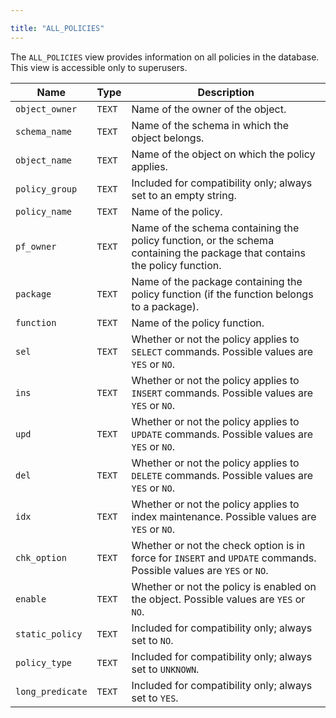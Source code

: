 ---

title: "ALL_POLICIES"
---

<div id="all_policies" class="registered_link"></div>

The `ALL_POLICIES` view provides information on all policies in the database. This view is accessible only to superusers.

| Name             | Type   | Description                                                  |
| ---------------- | ------ | ------------------------------------------------------------ |
| `object_owner`   | `TEXT` | Name of the owner of the object.                             |
| `schema_name`    | `TEXT` | Name of the schema in which the object belongs.              |
| `object_name`    | `TEXT` | Name of the object on which the policy applies.              |
| `policy_group`   | `TEXT` | Included for compatibility only; always set to an empty string. |
| `policy_name`    | `TEXT` | Name of the policy.                                          |
| `pf_owner`       | `TEXT` | Name of the schema containing the policy function, or the schema containing the package that contains the policy function. |
| `package`        | `TEXT` | Name of the package containing the policy function (if the function belongs to a package). |
| `function`       | `TEXT` | Name of the policy function.                                 |
| `sel`            | `TEXT` | Whether or not the policy applies to `SELECT` commands. Possible values are `YES` or `NO`. |
| `ins`            | `TEXT` | Whether or not the policy applies to `INSERT` commands. Possible values are `YES` or `NO`. |
| `upd`            | `TEXT` | Whether or not the policy applies to `UPDATE` commands. Possible values are `YES` or `NO`. |
| `del`            | `TEXT` | Whether or not the policy applies to `DELETE` commands. Possible values are `YES` or `NO`. |
| `idx`            | `TEXT` | Whether or not the policy applies to index maintenance. Possible values are `YES` or `NO`. |
| `chk_option`     | `TEXT` | Whether or not the check option is in force for `INSERT` and `UPDATE` commands. Possible values are `YES` or `NO`. |
| `enable`         | `TEXT` | Whether or not the policy is enabled on the object. Possible values are `YES` or `NO`. |
| `static_policy`  | `TEXT` | Included for compatibility only; always set to `NO`.         |
| `policy_type`    | `TEXT` | Included for compatibility only; always set to `UNKNOWN`.    |
| `long_predicate` | `TEXT` | Included for compatibility only; always set to `YES`.        |